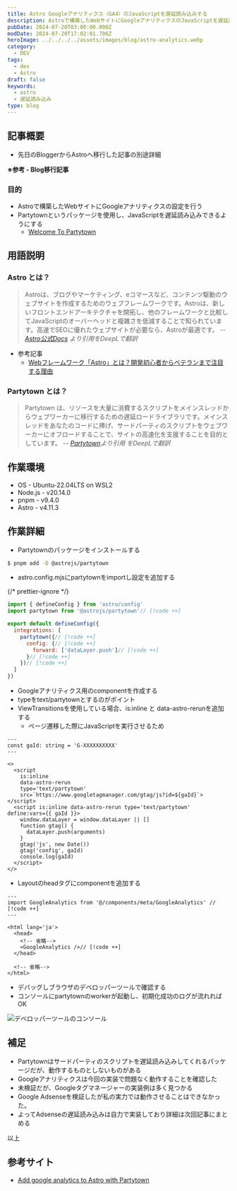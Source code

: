 ```yaml
---
title: Astro Googleアナリティクス（GA4）のJavaScriptを遅延読み込みする
description: Astroで構築したWebサイトにGoogleアナリティクスのJavaScriptを遅延読み込みする実装を行う。partytownというパッケージを使用する。
pubDate: 2024-07-20T03:00:00.000Z
modDate: 2024-07-20T17:02:01.706Z
heroImage: ../../../../assets/images/blog/astro-analytics.webp
category:
  - DEV
tags:
  - dev
  - Astro
draft: false
keywords:
  - astro
  - 遅延読み込み
type: blog
---
```



## 記事概要

- 先日のBloggerからAstroへ移行した記事の別途詳細

**※参考 - Blog移行記事**

<BlogCard
  title='BlogをBloggerからAstroへ移行した'
  description='10年以上の期間お世話になったGoogle Bloggerに別れを告げ、この度AstroでBlogサイトを構築し移行した。Astroは静的サイトを手軽に開発できる軽量フレームワーク。無料のテンプレートをベースにカスタマイズを行った。それなりの作業ボリュームとなったので、詳細は別記事に分け、今回は移行作業全体をまとめる。'
  url='https://www.neputa-note.net/2024/07/migrated-blogger-to-astro/'
  domain='www.neputa-note.net'
/>

### 目的

- Astroで構築したWebサイトにGoogleアナリティクスの設定を行う
- Partytownというパッケージを使用し、JavaScriptを遅延読み込みできるようにする
  - [Welcome To Partytown](https://partytown.builder.io/)

## 用語説明

### Astro とは？

> Astroは、ブログやマーケティング、eコマースなど、コンテンツ駆動のウェブサイトを作成するためのウェブフレームワークです。Astroは、新しいフロントエンドアーキテクチャを開拓し、他のフレームワークと比較してJavaScriptのオーバーヘッドと複雑さを低減することで知られています。高速でSEOに優れたウェブサイトが必要なら、Astroが最適です。 <cite>-- [Astro公式Docs](https://docs.astro.build/ja/concepts/why-astro/) より引用をDeepLで翻訳</cite>

- 参考記事
  - [Webフレームワーク「Astro」とは？開発初心者からベテランまで注目する理由](https://codezine.jp/article/detail/17883)

### Partytown とは？

> Partytown は、リソースを大量に消費するスクリプトをメインスレッドからウェブワーカーに移行するための遅延ロードライブラリです。メインスレッドをあなたのコードに捧げ、サードパーティのスクリプトをウェブワーカーにオフロードすることで、サイトの高速化を支援することを目的としています。 <cite>-- [Partytown](https://partytown.builder.io/)より引用 をDeepLで翻訳</cite>

## 作業環境

- OS - Ubuntu-22.04LTS on WSL2
- Node.js - v20.14.0
- pnpm - v9.4.0
- Astro - v4.11.3

## 作業詳細

- Partytownのパッケージをインストールする

```bash install-partytown
$ pnpm add -D @astrojs/partytown
```

- astro.config.mjsにpartytownをimportし設定を追加する

{/* prettier-ignore */}
```javascript astro.config.mjs
import { defineConfig } from 'astro/config'
import partytown from '@astrojs/partytown'// [!code ++]

export default defineConfig({
  integrations: [
    partytown({// [!code ++]
      config: {// [!code ++]
        forward: ['dataLayer.push']// [!code ++]
      }// [!code ++]
    })// [!code ++]
  ]
})
```

- Googleアナリティクス用のcomponentを作成する
- typeをtext/partytownとするのがポイント
- ViewTransitionsを使用している場合、is:inline と data-astro-rerunを追加する
  - ページ遷移した際にJavaScriptを実行させるため

```astro GoogleAnalytics.astro
---
const gaId: string = 'G-XXXXXXXXXX'
---

<>
  <script
    is:inline
    data-astro-rerun
    type='text/partytown'
    src=`https://www.googletagmanager.com/gtag/js?id=${gaId}`></script>
  <script is:inline data-astro-rerun type='text/partytown' define:vars={{ gaId }}>
    window.dataLayer = window.dataLayer || []
    function gtag() {
      dataLayer.push(arguments)
    }
    gtag('js', new Date())
    gtag('config', gaId)
    console.log(gaId)
  </script>
</>
```

- Layoutのheadタグにcomponentを追加する

```astro BaseLayout.astro
---
import GoogleAnalytics from '@/components/meta/GoogleAnalytics' // [!code ++]
---

<html lang='ja'>
  <head>
    <!-- 省略-->
    <GoogleAnalytics />// [!code ++]
  </head>

  <!-- 省略-->
</html>
```

- デバッグしブラウザのデベロッパーツールで確認する
- コンソールにpartytownのworkerが起動し、初期化成功のログが流れればOK

![デベロッパーツールのコンソール](@/images/blog/astro-partytown.webp 'デベロッパーツールのコンソール')

## 補足

- Partytownはサードパーティのスクリプトを遅延読み込みしてくれるパッケージだが、動作するものとしないものがある
- Googleアナリティクスは今回の実装で問題なく動作することを確認した
- 未検証だが、Googleタグマネージャーの実装例は多く見つかる
- Google Adsenseを検証したが私の実力では動作させることはできなかった。
- よってAdsenseの遅延読み込みは自力で実装しており詳細は次回記事にまとめる

以上

## 参考サイト

- [Add google analytics to Astro with Partytown](https://www.kevinzunigacuellar.com/blog/google-analytics-in-astro/)
